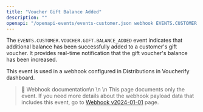```yaml
---
title: "Voucher Gift Balance Added"
description: ""
openapi: "/openapi-events/events-customer.json webhook EVENTS.CUSTOMER.VOUCHER.GIFT.BALANCE_ADDED"
---
```


The `EVENTS.CUSTOMER.VOUCHER.GIFT.BALANCE_ADDED` event indicates that additional balance has been successfully added to a customer's gift voucher. It provides real-time notification that the gift voucher's balance has been increased.

This event is used in a webhook configured in Distributions in Voucherify dashboard.

> 📘 Webhook documentation\n
>\n
>\n This page documents only the event. If you need more details about the webhook payload data that includes this event, go to [Webhook v2024-01-01](/api-reference/introduction-to-webhooks "Introduction to webhooks v2024-01-01") page.